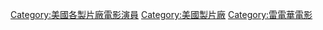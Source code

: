 [[Category:美國各製片廠電影演員|Category:美國各製片廠電影演員]]
[[Category:美國製片廠|Category:美國製片廠]]
[[Category:雷電華電影|Category:雷電華電影]]